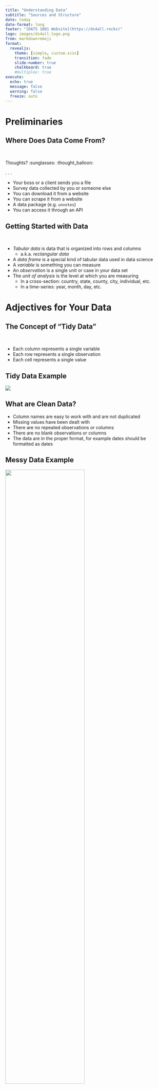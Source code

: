 ```yaml
---
title: "Understanding Data"
subtitle: "Sources and Structure"
date: today
date-format: long
footer: "[DATS 1001 Website](https://ds4all.rocks)"
logo: images/ds4all-logo.png
from: markdown+emoji
format:
  revealjs:
    theme: [simple, custom.scss]
    transition: fade
    slide-number: true
    chalkboard: true
    #multiplex: true
execute:
  echo: true
  message: false
  warning: false
  freeze: auto
---
```


# Preliminaries

## Where Does Data Come From?

<br>

Thoughts? :sunglasses: :thought_balloon:

. . .

:::{.incremental}
- Your boss or a client sends you a file
- Survey data collected by you or someone else 
- You can download it from a website 
- You can scrape it from a website
- A data package (e.g. `unvotes`)
- You can access it through an API
:::

## Getting Started with Data {.smaller}

<br>

::: {.incremental}
- *Tabular data* is data that is organized into rows and columns
  - a.k.a. *rectangular data*
- A *data frame* is a special kind of tabular data used in data science
- A *variable* is something you can measure 
- An *observation* is a single unit or case in your data set
- The *unit of analysis* is the level at which you are measuring
  - In a cross-section: country, state, county, city, individual, etc.
  - In a time-series: year, month, day, etc.
:::

# Adjectives for Your Data

## The Concept of "Tidy Data"

<br>

- Each column represents a single variable
- Each row represents a single observation
- Each cell represents a single value

## Tidy Data Example

![](images/tidy_data.jpg)

## What are Clean Data?

- Column names are easy to work with and are not duplicated
- Missing values have been dealt with
- There are no repeated observations or columns
- There are no blank observations or columns
- The data are in the proper format, for example dates should be formatted as dates

## Messy Data Example

![](images/messy_wb_data.jpg){width=70%}

## Which of These is Likely Tidy/Clean?

<br>

- Your boss or a client sends you a file
- Survey data collected by you or someone else 
- You can download it from a website 
- You can scrape it from a website
- A curated collection (e.g. `unvotes`)
- You can access it through an API

## How Do We Get Tidy/Clean Data? 

<br>

- Wrangle it ourselves
- Use a package where it has been wrangled for us
- Download via an API

# Reading Data

## Read Data into R

- Use `read_csv()` function from `readr` package
- `readr` package is part of the `tidyverse`
- Can do more with it than base R functions

## R Code Review {.smaller}

<br>

::: {.incremental}
- `<-` is the assignment operator
  - Use it to assign values to objects
- `#` is the comment operator
  - Use it to comment out code or add comments
  - Different function than in markdown text
- To call a library, use `library()` and name of library
  - name of library does not have to be in quotes, e.g. `library(readr)`
  - only when you install it, e.g. `install.packages("readr")`
:::

## Read Data into R

<br>

```r
#| label: read_data1
#| eval: false
#| code-line-numbers: "|1|2-3|5"

# load libraries
library(readr)
library(dplry)

dem_summary <- read_csv("data/dem_summary.csv") #notice file path

glimpse(dem_summary)
```

## Viewing the Data in R

<br>

Use `glimpse()` to see the columns and data types:

```r
#| label: read_data2
#| code-line-numbers: "7"

# load libraries
library(readr)
library(dplyr)

dem_summary <- read_csv("data/dem_summary.csv")

glimpse(dem_summary)
```

# 

Or use `View()` or click on the name of the object in your Environment tab to see the data in a spreadsheet:

![](images/view_df.gif){fig-align="center"}

## Try It Yourself!

- Open the CSV file to see what it looks like
- Then use this code to read it into R and view it

```r
#| label: read_data3
#| eval: false

# load libraries
library(readr)
library(dplyr)

dem_summary <- read_csv("data/dem_summary.csv")

glimpse(dem_summary)
```

```r
#| label: timer1
#| echo: false

library(countdown)
countdown(minutes = 5, 
          id = "timer1", 
          bottom = "10%", 
          right = "10%",
          color_border = "#fff",
          color_text = "#fff",
          color_running_background = "#42affa",
          color_running_text = "black",
          color_finished_background = "#E5D19D",
          color_finished_text = "#00264A")
```

## Write a New CSV File

<br>

Now try writing the same data to a file with a different name

```r
#| label: write_data
#| eval: false

write_csv(dem_summary, "data/your_new_file_name.csv") 
```

```r
#| label: timer2
#| echo: false

library(countdown)
countdown(minutes = 2, 
          id = "timer2", 
          bottom = "10%", 
          right = "10%")
```

# Excel Files

## Read in Excel File

<br>

```r
#| label: read_excel
#| eval: false

library(readxl)

dem_summary <- read_excel("data/dem_summary.xlsx")

glimpse(dem_summary)
```

## Try With Excel

<br>

- Read in the Excel file
- Follow same steps as with CSV file
  - use `read_excel()` to read in the data
  - install and experiment with [writexl](https://cran.r-project.org/web/packages/writexl/index.html)

```r
#| label: timer3
#| echo: false

library(countdown)
countdown(minutes = 5, 
          id = "timer3", 
          bottom = "10%", 
          right = "10%")
```

# Google Sheets

## Import Data from Google Sheets

<br>

- Can use `googlesheets4`
- Have a look at [these Gapminder data](https://docs.google.com/spreadsheets/d/1U6Cf_qEOhiR9AZqTqS3mbMF3zt2db48ZP5v3rkrAEJY/edit?gid=780868077#gid=780868077)
- Use `gs4_deauth()` to authenticate
- Then use `read_sheet()` to read in the data

## Example Code

<br>

```r
#| label: gs_data1

library(googlesheets4)

# Deauthorize to access public sheets without credentials
gs4_deauth()

# Read in the gapminder Africa data
gapminder_data <- read_sheet("1U6Cf_qEOhiR9AZqTqS3mbMF3zt2db48ZP5v3rkrAEJY")
```

## Or... 

<br>

```r
#| label: gs_data2
#| eval: false

library(googlesheets4)

# Deauthorize to access public sheets without credentials
gs4_deauth()

# Read in the gapminder Africa data
gapminder_data <- read_sheet("1U6Cf_qEOhiR9AZqTqS3mbMF3zt2db48ZP5v3rkrAEJY")
```

## Or...

<br>

```r
#| label: gs_data3
#| eval: false

library(googlesheets4)

# Deauthorize to access public sheets without credentials
gs4_deauth()

# Read in the gapminder Africa data
gapminder_data <- googledrive::drive_get("gapminder") |>
  read_sheet()
```

## Try It Yourself!

<br>

- Use the code above to read in the data
- Try reading in Gapminder data for a different country

```r
#| label: timer4
#| echo: false

library(countdown)
countdown(minutes = 5, 
          id = "timer4", 
          bottom = "10%", 
          right = "10%")
```

## Find Your Own Data

<br>

- Visit [kaggle.com](https://www.kaggle.com/datasets) 
- Find a dataset you like
- Download it as a CSV
- Upload to your Posit Cloud project
- Read it into R
- Explore with `glimpse()` and `View()`

```r
#| label: timer5
#| echo: false

library(countdown)
countdown(minutes = 5, 
          id = "timer5", 
          bottom = "10%", 
          right = "10%")
```

# Data Frames

## What is a Data Frame?

<br>

- Special kind of tabular data used in data science
- Each column can be a different data type
- Data frames are the most common data structure in R

## What is a Tibble? 

<br>

- Modern data frames in R
- Offers better printing and subsetting behaviors 
- Does not convert character vectors to factors by default
- Displays only the first 10 rows and as many columns as fit on screen
- Column names are preserved exactly, even if they contain spaces

## Creating a Tibble {.smaller}

<br> 

- When you read data into R with `readr` you automatically get a tibble
- You can create a tibble using `tibble()` from the **tibble** package:

```r
  library(tibble)
  
  # Create a tibble
  my_tibble <- tibble(
    name = c("Alice", "Bob", "Charlie"),
    age = c(25, 30, 35),
    height = c(160, 170, 180),
    is_student = c(TRUE, FALSE, FALSE)
  )
  
my_tibble  
```

## Common Data Types {.smaller}

- **\<chr> (Character)**: Stores text strings
  - Example: `"hello"`, `"R programming"`
  
- **\<dbl> (Double)**: Stores decimal (floating-point) numbers
  - Example: `3.14`, `-1.0`
  
- **\<int> (Integer)**: Stores whole numbers (integers)
  - Example: `1`, `-100`, `42`

- **\<lgl> (Logical)**: Stores boolean values (`TRUE`, `FALSE`, `NA`)
  - Example: `TRUE`, `FALSE`, `NA`

- **\<fct> (Factor)**: Stores categorical variables with fixed levels
  - Example: `factor(c("low", "medium", "high"))`

- **\<date> (Date)**: Stores dates in the "YYYY-MM-DD" format
  - Example: `as.Date("2024-09-05")`

## Other Data Types {.smaller}

<br>

- **\<dttm> (Date-Time or POSIXct)**: Stores date-time objects (both date and time).
  - Example: `as.POSIXct("2024-09-05 14:30:00")`

- **\<time> (Time)**: Specifically stores time-of-day values (rarely seen without a date)
  - Example: `"14:30:00"`
  
- **\<list> (List)**: Stores lists, where each entry can be a complex object.
  - Example: `list(c(1, 2, 3), c("a", "b", "c"))`  

## Dates and Times with `lubridate`

- **`lubridate`** is an R package that makes it easier to work with dates and times

- Use convenient functions to store dates in different formats

```r
library(lubridate)
  
# Store a date
my_date <- ymd("2024-09-05")
my_date2 <- mdy("09-05-2024")
my_date3 <- dmy("05-09-2024")
  
# Print in long form
format(my_date, "%B %d, %Y")
```

## Your Turn

<br>

- Create your own tibble
- Make it on a topic you find interesting
- Try to include at least three data types

```r
#| label: timer6
#| echo: false

library(countdown)
countdown(minutes = 5, 
          id = "timer1", 
          bottom = "10%", 
          right = "10%")
```
